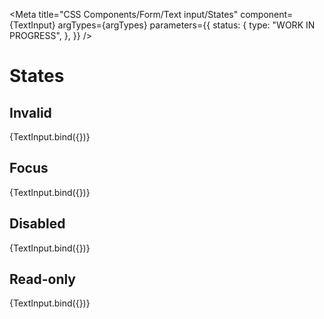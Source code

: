
<Meta
  title="CSS Components/Form/Text input/States"
  component={TextInput}
  argTypes={argTypes}
  parameters={{
    status: {
      type: "WORK IN PROGRESS",
    },
  }}
/>

# States

## Invalid

<Canvas>
  <Story name="Invalid" args={{ ...defaultArgs, invalid: true }}>
    {TextInput.bind({})}
  </Story>
</Canvas>

## Focus

<Canvas>
  <Story name="Focus" args={{ ...defaultArgs, focus: true }}>
    {TextInput.bind({})}
  </Story>
</Canvas>

## Disabled

<Canvas>
  <Story name="Disabled" args={{ ...defaultArgs, disabled: true }}>
    {TextInput.bind({})}
  </Story>
</Canvas>

## Read-only

<Canvas>
  <Story name="Read-only" args={{ ...defaultArgs, readOnly: true }}>
    {TextInput.bind({})}
  </Story>
</Canvas>

